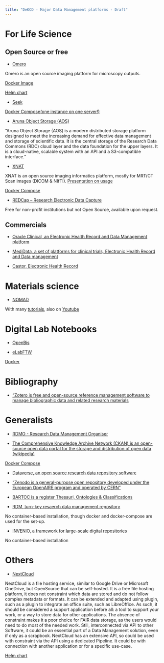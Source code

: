 ```yaml
---
title: "DeKCD - Major Data Management platforms - Draft"
---
```


# For Life Science

## Open Source or free

* [Omero](https://www.openmicroscopy.org/omero/)

Omero is an open source imaging platform for microscopy outputs.

[Docker Image](https://hub.docker.com/r/openmicroscopy/omero-web-standalone)

[Helm chart](https://github.com/manics/kubernetes-omero)

* [Seek](https://seek4science.org/)

[Docker Compose(one instance on one server!)](https://docs.seek4science.org/tech/docker/docker-compose.html)

* [Aruna Object Storage (AOS)](https://aruna-storage.org/)

"Aruna Object Storage (AOS) is a modern distributed storage platform designed to meet the increasing demand for effective data management and storage of scientific data. It is the central storage of the Research Data Commons (RDC) cloud layer and the data foundation for the upper layers. It is a cloud-native, scalable system with an API and a S3-compatible interface."

* [XNAT](https://www.xnat.org/)

XNAT is an open source imaging informatics platform, mostly for MRT/CT Scan images (DICOM & NIfTI). [Presentation on usage](https://tu-dresden.de/bereichsuebergreifendes/nic/ressourcen/dateien/nic-data-management/2020-12-10_Neukam_X-Nat-Data-Management.pdf?lang=de)

[Docker Compose](https://github.com/NrgXnat/xnat-docker-compose)

* [REDCap – Research Electronic Data Capture](https://www.project-redcap.org/)

Free for non-profit institutions but not Open Source, available upon request.

## Commercials

* [Oracle Clinical, an Electronic Health Record and Data Management platform](https://www.oracle.com/life-sciences/clinical-trials/)

* [MediData, a set of platforms for clinical trials, Electronic Health Record and Data management](https://www.medidata.com)

* [Castor, Electronic Health Record](https://www.castoredc.com/electronic-data-capture-system/)

# Materials science

* [NOMAD](https://nomad-lab.eu/nomad-lab/)

With many [tutorials](https://www.fairmat-nfdi.eu/fairmat/outreach-fairmat/tutorials-fairmat), also on [Youtube](https://www.youtube.com/watch?v=FqTTeAgqiuw)

# Digital Lab Notebooks

* [OpenBis](https://openbis.ch/)

* [eLabFTW](https://www.elabftw.net/)

[Docker](https://doc.elabftw.net/install.html)

# Bibliography

* ["Zotero is free and open-source reference management software to manage bibliographic data and related research materials](https://www.zotero.org/)

# Generalists

* [RDMO - Research Data Management Organiser](https://rdmorganiser.github.io/en/)

* [The Comprehensive Knowledge Archive Network (CKAN) is an open-source open data portal for the storage and distribution of open data (wikipedia)](https://ckan.org/)

[Docker Compose](https://docs.ckan.org/en/2.11/maintaining/installing/index.html)

* [Dataverse, an open source research data repository software](https://dataverse.org/)

* ["Zenodo is a general-purpose open repository developed under the European OpenAIRE program and operated by CERN"](https://zenodo.org/)

* [BARTOC is a register Thesauri, Ontologies & Classifications](https://bartoc.org/)

* [RDM, turn-key resaerch data management repository](https://inveniordm.docs.cern.ch/)

No container-based installation, though docker and docker-compose are used for the set-up.

* [INVENIO, a framework for large-scale digital repositories](https://invenio.readthedocs.io/en/latest/)

No container-based installation

# Others

* [NextCloud](https://nextcloud.com/)

NextCloud is a file hosting service, similar to Google Drive or Microsoft OneDrive, but OpenSource that can be self-hosted. It is a free file hosting platform, it does not constraint which data are stored and do not follow complex metadata or formats. It can be extended and adapted using plugin, such as a plugin to integrate an office suite, such as LibreOffice.
As such, it should be considered a support application before all: a tool to support your work, or a way to store data for other applications. The absence of constraint makes it a poor choice for FAIR data storage, as the users would need to do most of the needed work. Still, interconnected via API to other Software, it could be an essential part of a Data Management solution, even if only as a scrapbook.
NextCloud has an extensive API, so could be used with constraint via the API using a dedicated Pipeline. It could be with connection with another application or for a specific use-case.

[Helm chart](https://github.com/nextcloud/helm)